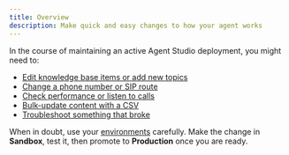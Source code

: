 ```yaml
---
title: Overview
description: Make quick and easy changes to how your agent works
---
```


In the course of maintaining an active Agent Studio deployment, you might need to:

- [Edit knowledge base items or add new topics](./knowledge-base)
- [Change a phone number or SIP route](./routing-handoffs)
- [Check performance or listen to calls](./qa-analytics)
- [Bulk-update content with a CSV](/essentials/imports)
- [Troubleshoot something that broke](./common-issues)

<Tip> When in doubt, use your [environments](/environments-and-versions/introduction) carefully. Make the change in **Sandbox**, test it, then promote to **Production** once you are ready. </Tip>
